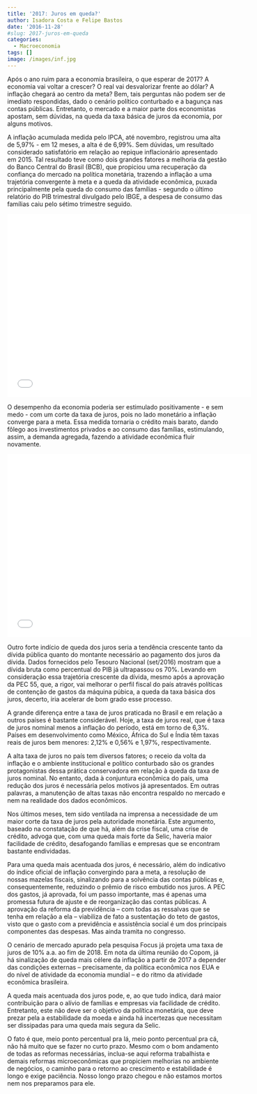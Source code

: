 ```yaml
---
title: '2017: Juros em queda?'
author: Isadora Costa e Felipe Bastos
date: '2016-11-28'
#slug: 2017-juros-em-queda
categories:
  - Macroeconomia
tags: []
image: /images/inf.jpg
---
```


Após o ano ruim para a economia brasileira, o que esperar de 2017? A economia vai voltar a crescer? O real vai desvalorizar frente ao dólar? A inflação chegará ao centro da meta? Bem, tais perguntas não podem ser de imediato respondidas, dado o cenário político conturbado e a bagunça nas contas públicas. Entretanto, o mercado e a maior parte dos economistas apostam, sem dúvidas, na queda da taxa básica de juros da economia, por alguns motivos.

A inflação acumulada medida pelo IPCA, até novembro, registrou uma alta de 5,97% - em 12 meses, a alta é de 6,99%. Sem dúvidas, um resultado considerado satisfatório em relação ao repique inflacionário apresentado em 2015. Tal resultado teve como dois grandes fatores a melhoria da gestão do Banco Central do Brasil (BCB), que propiciou uma recuperação da confiança do mercado na política monetária, trazendo a inflação a uma trajetória convergente à meta e a queda da atividade econômica, puxada principalmente pela queda do consumo das famílias - segundo o último relatório do PIB trimestral divulgado pelo IBGE, a despesa de consumo das famílias caiu pelo sétimo trimestre seguido.

<center>
<iframe width="560" height="420" frameborder="0" scrolling="no" src="//plot.ly/~marcelinobguerra/10.embed"></iframe>
</center>


O desempenho da economia poderia ser estimulado positivamente - e sem medo - com um corte da taxa de juros, pois no lado monetário a inflação converge para a meta. Essa medida tornaria o crédito mais barato, dando fôlego aos investimentos privados e ao consumo das famílias, estimulando, assim, a demanda agregada, fazendo a atividade econômica fluir novamente.


<center>
<iframe width="560" height="420" frameborder="0" scrolling="no"  src="//plot.ly/~marcelinobguerra/8.embed"></iframe>
</center>

Outro forte indício de queda dos juros seria a tendência crescente tanto da dívida pública quanto do montante necessário ao pagamento dos juros da dívida. Dados fornecidos pelo Tesouro Nacional (set/2016) mostram que a dívida bruta como percentual do PIB já ultrapassou os 70%. Levando em consideração essa trajetória crescente da dívida, mesmo após a aprovação da PEC 55, que, a rigor, vai melhorar o perfil fiscal do país através políticas de contenção de gastos da máquina púbica, a queda da taxa básica dos juros, decerto, iria acelerar de bom grado esse processo.

A grande diferença entre a taxa de juros praticada no Brasil e em relação a outros países é bastante considerável. Hoje, a taxa de juros real, que é taxa de juros nominal menos a inflação do período, está em torno de 6,3%. Países em desenvolvimento como México, África do Sul e Índia têm taxas reais de juros bem menores: 2,12% e 0,56% e 1,97%, respectivamente.

A alta taxa de juros no país tem diversos fatores; o receio da volta da inflação e o ambiente institucional e político conturbado são os grandes protagonistas dessa prática conservadora em relação à queda da taxa de juros nominal. No entanto, dada à conjuntura econômica do país, uma redução dos juros é necessária pelos motivos já apresentados. Em outras palavras, a manutenção de altas taxas não encontra respaldo no mercado e nem na realidade dos dados econômicos.

Nos últimos meses, tem sido ventilada na imprensa a necessidade de um maior corte da taxa de juros pela autoridade monetária. Este argumento, baseado na constatação de que há, além da crise fiscal, uma crise de crédito, advoga que, com uma queda mais forte da Selic, haveria maior facilidade de crédito, desafogando famílias e empresas que se encontram bastante endividadas.

Para uma queda mais acentuada dos juros, é necessário, além do indicativo do índice oficial de inflação convergindo para a meta, a resolução de nossas mazelas fiscais, sinalizando para a solvência das contas públicas e, consequentemente, reduzindo o prêmio de risco embutido nos juros. A PEC dos gastos, já aprovada, foi um passo importante, mas é apenas uma promessa futura de ajuste e de reorganização das contas públicas. A aprovação da reforma da previdência – com todas as ressalvas que se tenha em relação a ela – viabiliza de fato a sustentação do teto de gastos, visto que o gasto com a previdência e assistência social é um dos principais componentes das despesas. Mas ainda tramita no congresso.

O cenário de mercado apurado pela pesquisa Focus já projeta uma taxa de juros de 10% a.a. ao fim de 2018. Em nota da última reunião do Copom, já há sinalização de queda mais célere da inflação a partir de 2017 a depender das condições externas – precisamente, da política econômica nos EUA e do nível de atividade da economia mundial – e do ritmo da atividade econômica brasileira.

A queda mais acentuada dos juros pode, e, ao que tudo indica, dará maior contribuição para o alívio de famílias e empresas via facilidade de crédito. Entretanto, este não deve ser o objetivo da política monetária, que deve prezar pela a estabilidade da moeda e ainda há incertezas que necessitam ser dissipadas para uma queda mais segura da Selic.

O fato é que, meio ponto percentual pra lá, meio ponto percentual pra cá, não há muito que se fazer no curto prazo. Mesmo com o bom andamento de todas as reformas necessárias, inclua-se aqui reforma trabalhista e demais reformas microeconômicas que propiciem melhorias no ambiente de negócios, o caminho para o retorno ao crescimento e estabilidade é longo e exige paciência. Nosso longo prazo chegou e não estamos mortos nem nos preparamos para ele.
